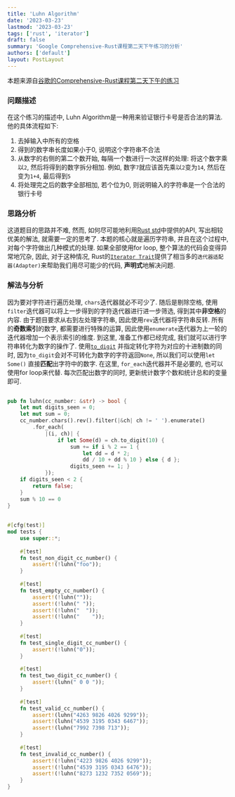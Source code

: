 ```yaml
---
title: 'Luhn Algorithm'
date: '2023-03-23'
lastmod: '2023-03-23'
tags: ['rust', 'iterator']
draft: false
summary: 'Google Comprehensive-Rust课程第二天下午练习的分析'
authors: ['default']
layout: PostLayout
---
```


本题来源自[谷歌的Comprehensive-Rust课程第二天下午的练习](https://google.github.io/comprehensive-rust/exercises/day-2/luhn.html)

### 问题描述

在这个练习的描述中, Luhn Algorithm是一种用来验证银行卡号是否合法的算法. 他的具体流程如下:

1. 去掉输入中所有的空格
2. 得到的数字串长度如果小于0, 说明这个字符串不合法
3. 从数字的右侧的第二个数开始, 每隔一个数进行一次这样的处理: 将这个数字乘以`2`, 然后将得到的数字拆分相加. 例如, 数字`7`就应该首先乘以`2`变为`14`, 然后在变为`1+4`, 最后得到`5`
5. 将处理完之后的数字全部相加, 若个位为0, 则说明输入的字符串是一个合法的银行卡号

### 思路分析

这道题目的思路并不难, 然而, 如何尽可能地利用[Rust std](https://doc.rust-lang.org/std/index.html)中提供的API, 写出相较优美的解法, 就需要一定的思考了. 本题的核心就是遍历字符串, 并且在这个过程中, 对每个字符做出几种模式的处理. 如果全部使用for loop, 整个算法的代码会变得异常地冗杂, 因此, 对于这种情况, Rust的[`Iterator Trait`](https://doc.rust-lang.org/std/iter/trait.Iterator.html)提供了相当多的`迭代器适配器(Adapter)`来帮助我们用尽可能少的代码, **声明式**地解决问题. 

### 解法与分析

因为要对字符进行遍历处理, `chars`迭代器就必不可少了. 随后是剔除空格, 使用`filter`迭代器可以将上一步得到的字符迭代器进行进一步筛选, 得到其中**非空格**的内容. 由于题目要求从右到左处理字符串, 因此使用`rev`迭代器将字符串反转. 所有的**奇数索引**的数字, 都需要进行特殊的运算, 因此使用`enumerate`迭代器为上一轮的迭代器增加一个表示索引的维度. 到这里, 准备工作都已经完成, 我们就可以进行字符串转化为数字的操作了. 使用[`to_digit`](https://doc.rust-lang.org/std/primitive.char.html#method.to_digit) 并指定转化字符为对应的十进制数的同时, 因为`to_digit`会对不可转化为数字的字符返回`None`, 所以我们可以使用`let Some()` 直接**匹配**出字符中的数字. 在这里, `for_each`迭代器并不是必要的, 也可以使用for loop来代替. 每次匹配出数字的同时, 更新统计数字个数和统计总和的变量即可.

```rust
  
pub fn luhn(cc_number: &str) -> bool {  
    let mut digits_seen = 0;  
    let mut sum = 0;  
    cc_number.chars().rev().filter(|&ch| ch != ' ').enumerate()  
        .for_each(  
            |(i, ch)| {  
                if let Some(d) = ch.to_digit(10) {  
                    sum += if i % 2 == 1 {  
                        let dd = d * 2;  
                        dd / 10 + dd % 10 } else { d };  
                    digits_seen += 1; }  
            });  
    if digits_seen < 2 {  
        return false;  
    }  
    sum % 10 == 0  
}  
  
  
#[cfg(test)]  
mod tests {  
    use super::*;  
  
    #[test]  
    fn test_non_digit_cc_number() {  
        assert!(!luhn("foo"));  
    }  
  
    #[test]  
    fn test_empty_cc_number() {  
        assert!(!luhn(""));  
        assert!(!luhn(" "));  
        assert!(!luhn("  "));  
        assert!(!luhn("    "));  
    }  
  
    #[test]  
    fn test_single_digit_cc_number() {  
        assert!(!luhn("0"));  
    }  
  
    #[test]  
    fn test_two_digit_cc_number() {  
        assert!(luhn(" 0 0 "));  
    }  
  
    #[test]  
    fn test_valid_cc_number() {  
        assert!(luhn("4263 9826 4026 9299"));  
        assert!(luhn("4539 3195 0343 6467"));  
        assert!(luhn("7992 7398 713"));  
    }  
  
    #[test]  
    fn test_invalid_cc_number() {  
        assert!(!luhn("4223 9826 4026 9299"));  
        assert!(!luhn("4539 3195 0343 6476"));  
        assert!(!luhn("8273 1232 7352 0569"));  
    }  
}
```

